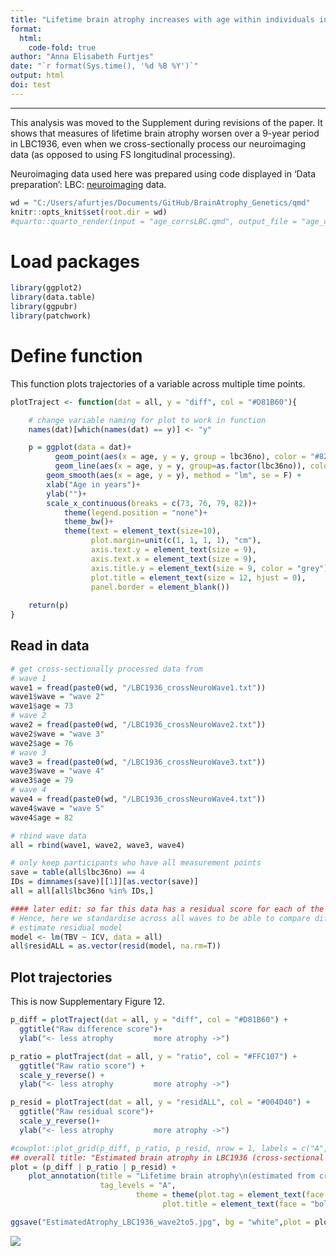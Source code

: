 ```yaml
---
title: "Lifetime brain atrophy increases with age within individuals in LBC1936"
format: 
  html:
    code-fold: true
author: "Anna Elisabeth Furtjes"
date: "`r format(Sys.time(), '%d %B %Y')`"
output: html
doi: test
---
```


------------------------------------------------------------------------

This analysis was moved to the Supplement during revisions of the paper. It shows that measures of lifetime brain atrophy worsen over a 9-year period in LBC1936, even when we cross-sectionally process our neuroimaging data (as opposed to using FS longitudinal processing).

Neuroimaging data used here was prepared using code displayed in 'Data preparation': LBC: [neuroimaging](../_site/LBC_neuro.html) data.



```r
wd = "C:/Users/afurtjes/Documents/GitHub/BrainAtrophy_Genetics/qmd"
knitr::opts_knit$set(root.dir = wd)
#quarto::quarto_render(input = "age_corrsLBC.qmd", output_file = "age_corrsLBC.html")
```

# Load packages

```r
library(ggplot2)
library(data.table)
library(ggpubr)
library(patchwork)
```


# Define function

This function plots trajectories of a variable across multiple time points. 

```r
plotTraject <- function(dat = all, y = "diff", col = "#D81B60"){

	# change variable naming for plot to work in function 
	names(dat)[which(names(dat) == y)] <- "y"

	p = ggplot(data = dat)+
		  geom_point(aes(x = age, y = y, group = lbc36no), color = "#82A0D8", size = .5)+
		  geom_line(aes(x = age, y = y, group=as.factor(lbc36no)), color = col, linewidth = 0.2, alpha = .6) +
	    geom_smooth(aes(x = age, y = y), method = "lm", se = F) +
	    xlab("Age in years")+
	    ylab("")+
	    scale_x_continuous(breaks = c(73, 76, 79, 82))+
			theme(legend.position = "none")+
			theme_bw()+
			theme(text = element_text(size=10),
				  plot.margin=unit(c(1, 1, 1, 1), "cm"),
				  axis.text.y = element_text(size = 9),
				  axis.text.x = element_text(size = 9),
				  axis.title.y = element_text(size = 9, color = "grey"),
				  plot.title = element_text(size = 12, hjust = 0),
				  panel.border = element_blank())
	
	return(p)
}
```


## Read in data

```r
# get cross-sectionally processed data from 
# wave 1
wave1 = fread(paste0(wd, "/LBC1936_crossNeuroWave1.txt"))
wave1$wave = "wave 2"
wave1$age = 73
# wave 2
wave2 = fread(paste0(wd, "/LBC1936_crossNeuroWave2.txt"))
wave2$wave = "wave 3"
wave2$age = 76
# wave 3
wave3 = fread(paste0(wd, "/LBC1936_crossNeuroWave3.txt"))
wave3$wave = "wave 4"
wave3$age = 79
# wave 4
wave4 = fread(paste0(wd, "/LBC1936_crossNeuroWave4.txt"))
wave4$wave = "wave 5"
wave4$age = 82

# rbind wave data
all = rbind(wave1, wave2, wave3, wave4)

# only keep participants who have all measurement points
save = table(all$lbc36no) == 4
IDs = dimnames(save)[[1]][as.vector(save)]
all = all[all$lbc36no %in% IDs,]

#### later edit: so far this data has a residual score for each of the visits meaning that there can never be an increase with age in the residual score
# Hence, here we standardise across all waves to be able to compare different time points
# estimate residual model
model <- lm(TBV ~ ICV, data = all)
all$residALL = as.vector(resid(model, na.rm=T))
```

## Plot trajectories

This is now Supplementary Figure 12. 

```r
p_diff = plotTraject(dat = all, y = "diff", col = "#D81B60") + 
  ggtitle("Raw difference score")+
  ylab("<- less atrophy         more atrophy ->")

p_ratio = plotTraject(dat = all, y = "ratio", col = "#FFC107") + 
  ggtitle("Raw ratio score") + 
  scale_y_reverse() + 
  ylab("<- less atrophy         more atrophy ->")

p_resid = plotTraject(dat = all, y = "residALL", col = "#004D40") + 
  ggtitle("Raw residual score")+ 
  scale_y_reverse()+ 
  ylab("<- less atrophy         more atrophy ->")

#cowplot::plot_grid(p_diff, p_ratio, p_resid, nrow = 1, labels = c("A", "B", "C"), label_size = 6, rel_widths = c(1,1,1))
## overall title: "Estimated brain atrophy in LBC1936 (cross-sectional processing)"
plot = (p_diff | p_ratio | p_resid) + 
	plot_annotation(title = "Lifetime brain atrophy\n(estimated from cross-sectionally processed measures of TBV and ICV)", 
	                tag_levels = "A",
					        theme = theme(plot.tag = element_text(face = "bold"),
					              plot.title = element_text(face = "bold", size = 20, hjust = 0.5)))

ggsave("EstimatedAtrophy_LBC1936_wave2to5.jpg", bg = "white",plot = plot, width = 35, height = 20, units = "cm", dpi = 150)

```

![](images/EstimatedAtrophy_LBC1936_wave2to5.jpg){fig-align="center"}
